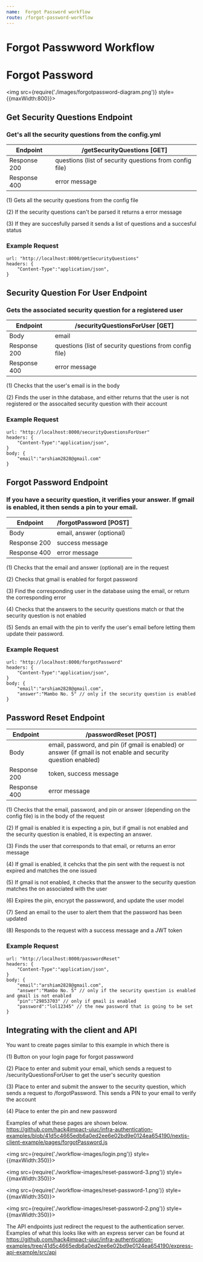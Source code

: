 ```yaml
---
name:  Forgot Password workflow
route: /forgot-password-workflow
---
```


# Forgot Passwword Workflow


# Forgot Password

<img src={require('./images/forgotpassword-diagram.png')} style={{maxWidth:800}}></img>


## Get Security Questions Endpoint

### Get's all the security questions from the config.yml

 Endpoint | /getSecurityQuestions [GET] |
| ------ | ----------- |
| Response 200 | questions (list of security questions from config file) |
| Response 400 | error message |

(1) Gets all the security questions from the config file 

(2) If the security questions can't be parsed it returns a error message 

(3) If they are succesfully parsed it sends a list of questions and a succesful status

### Example Request 
    url: "http://localhost:8000/getSecurityQuestions"
    headers: {
        "Content-Type":"application/json",
    }


## Security Question For User Endpoint

### Gets the associated security question for a registered user

 Endpoint | /securityQuestionsForUser [GET] |
| ------ | ----------- |
| Body | email |
| Response 200 | questions (list of security questions from config file) |
| Response 400 | error message |

(1) Checks that the user's email is in the body

(2) Finds the user in thhe database, and either returns that the user is not registered or the assocaited security question with their account

### Example Request 
    url: "http://localhost:8000/securityQuestionsForUser"
    headers: {
        "Content-Type":"application/json",
    }
    body: {
        "email":"arshiam2828@gmail.com"
    }



## Forgot Password Endpoint

### If you have a security question, it verifies your answer. If gmail is enabled, it then sends a pin to your email.

| Endpoint | /forgotPassword [POST] |
| ------ | ----------- |
| Body   | email, answer (optional) |
| Response 200 | success message |
| Response 400 | error message |


(1) Checks that the email and answer (optional) are in the request

(2) Checks that gmail is enabled for forgot password

(3) Find the corresponding user in the database using the email, or return the corresponding error

(4) Checks that the answers to the security questions match or that the security question is not enabled

(5) Sends an email with the pin to verify the user's email before letting them update their password. 


### Example Request 

    url: "http://localhost:8000/forgotPassword"
    headers: {
        "Content-Type":"application/json",
    }
    body: {
        "email":"arshiam2828@gmail.com",
        "answer":"Mambo No. 5" // only if the security question is enabled
    }

## Password Reset Endpoint

| Endpoint | /passwordReset [POST] |
| ------ | ----------- |
| Body   | email, password, and pin (if gmail is enabled) or answer (if gmail is not enable and security question enabled) |
| Response 200 | token, success message |
| Response 400 | error message |

(1) Checks that the email, password, and pin or answer (depending on the config file) is in the body of the request

(2) If gmail is enabled it is expecting a pin, but if gmail is not enabled and the security question is enabled, it is expecting an answer. 

(3) Finds the user that corresponds to that email, or returns an error message

(4) If gmail is enabled, it cehcks that the pin sent with the request is not expired and matches the one issued

(5) If gmail is not enabled, it checks that the answer to the security question matches the on associated with the user

(6) Expires the pin, encrypt the passwword, and update the user model

(7) Send an email to the user to alert them that the password has been updated

(8) Responds to the request with a success message and a JWT token

### Example Request 

    url: "http://localhost:8000/passwordReset"
    headers: {
        "Content-Type":"application/json",
    }
    body: {
        "email":"arshiam2828@gmail.com",
        "answer":"Mambo No. 5" // only if the security question is enabled and gmail is not enabled
        "pin":"29853703" // only if gmail is enabled
        "password":"lol12345" // the new password that is going to be set
    }



## Integrating with the client and API


You want to create pages similar to this example in which there is

(1) Button on your login page for forgot passwword

(2) Place to enter and submit your email, which sends a request to /securityQuestionsForUser to get the user's security question

(3) Place to enter and submit the answer to the security question, which sends a request to /forgotPassword. This sends a PIN to your email to verify the account

(4) Place to enter the pin and new password

Examples of what these pages are shown below. 
https://github.com/hack4impact-uiuc/infra-authentication-examples/blob/41d5c4665edb6a0ed2ee6e02bd9e0124ea654190/nextjs-client-example/pages/forgotPassword.js

<img src={require('./workflow-images/login.png')} style={{maxWidth:350}}></img>

<img src={require('./workflow-images/reset-password-3.png')} style={{maxWidth:350}}></img>

<img src={require('./workflow-images/reset-password-1.png')} style={{maxWidth:350}}></img>

<img src={require('./workflow-images/reset-password-2.png')} style={{maxWidth:350}}></img>



The API endpoints just redirect the request to the authentication server. Examples of what this looks like with an express server can be found at 
https://github.com/hack4impact-uiuc/infra-authentication-examples/tree/41d5c4665edb6a0ed2ee6e02bd9e0124ea654190/express-api-example/src/api
